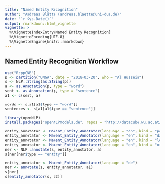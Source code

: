 ```yaml
---
title: "Named Entity Recognition"
author: "Andreas Blätte (andreas.blaette@uni-due.de)"
date: "`r Sys.Date()`"
output: rmarkdown::html_vignette
vignette: >
  %\VignetteIndexEntry{Named Entity Recognition}
  %\VignetteEncoding{UTF-8}
  %\VignetteEngine{knitr::rmarkdown}
---
```


## Named Entity Recognition Workflow

```r
use("RcppCWB")
p <- partition("UNGA", date = "2018-03-20", who = "Al Hussein")
s <- NLP::String(as.String(p))
a <- as.Annotation(p, type = "word")
sent <- as.Annotation(p, type = "sentence")
a1 <- c(sent, a)

words <- s[a1[a1$type == "word"]]
sentences <- s[a1[a1$type == "sentence"]]
```

```r
library(openNLP)
install.packages("openNLPmodels.de", repos = "http://datacube.wu.ac.at/", type = "source")

entity_annotator <- Maxent_Entity_Annotator(language = "en", kind = "person")
entity_annotator <- Maxent_Entity_Annotator(language = "en", kind = "date")
entity_annotator <- Maxent_Entity_Annotator(language = "en", kind = "location")
entity_annotator <- Maxent_Entity_Annotator(language = "en", kind = "organization")
ner <- NLP::annotate(s, entity_annotator, a)
s[ner[ner$type == "entity"]]

entity_annotator <- Maxent_Entity_Annotator(language = "de")
ner <- annotate(s, entity_annotator, a1)
s[ner]
s[entity_annotator(s, a2)]
```